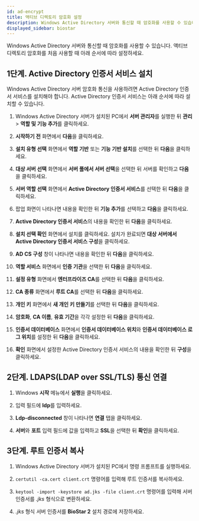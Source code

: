 ```yaml
---
id: ad-encrypt
title: 액티브 디렉토리 암호화 설정
description: Windows Active Directory 서버와 통신할 때 암호화를 사용할 수 있습니다.
displayed_sidebar: biostar
---
```


Windows Active Directory 서버와 통신할 때 암호화를 사용할 수 있습니다. 액티브 디렉토리 암호화를 처음 사용할 때 아래 순서에 따라 설정하세요.

## 1단계. Active Directory 인증서 서비스 설치

Windows Active Directory 서버 암호화 통신을 사용하려면 Active Directory 인증서 서비스를 설치해야 합니다. Active Directory 인증서 서비스는 아래 순서에 따라 설치할 수 있습니다.

1. Windows Active Directory 서버가 설치된 PC에서 **서버 관리자**를 실행한 뒤 **관리** > **역할 및 기능 추가**를 클릭하세요.

1. **시작하기 전** 화면에서 **다음**을 클릭하세요.

1. **설치 유형 선택** 화면에서 **역할 기반** 또는 **기능 기반 설치**를 선택한 뒤 **다음**을 클릭하세요.

1. **대상 서버 선택** 화면에서 **서버 풀에서 서버 선택**을 선택한 뒤 서버를 확인하고 **다음**을 클릭하세요.

1. **서버 역할 선택** 화면에서 **Active Directory 인증서 서비스**를 선택한 뒤 **다음**을 클릭하세요.

1. 팝업 화면이 나타나면 내용을 확인한 뒤 **기능 추가**를 선택하고 **다음**을 클릭하세요.

1. **Active Directory 인증서 서비스**의 내용을 확인한 뒤 **다음**을 클릭하세요.

1. **설치 선택 확인** 화면에서 설치를 클릭하세요. 설치가 완료되면 **대상 서버에서 Active Directory 인증서 서비스 구성**을 클릭하세요.

1. **AD CS 구성** 창이 나타나면 내용을 확인한 뒤 **다음**을 클릭하세요.

1. **역할 서비스** 화면에서 **인증 기관**을 선택한 뒤 **다음**을 클릭하세요.

1. **설정 유형** 화면에서 **엔터프라이즈 CA**를 선택한 뒤 **다음**을 클릭하세요.

1. **CA 종류** 화면에서 **루트 CA**를 선택한 뒤 **다음**을 클릭하세요.

1. **개인 키** 화면에서 **새 개인 키 만들기**를 선택한 뒤 **다음**을 클릭하세요.

1. **암호화**, **CA 이름**, **유효 기간**을 각각 설정한 뒤 **다음**을 클릭하세요.

1. **인증서 데이터베이스** 화면에서 **인증서 데이터베이스 위치**와 **인증서 데이터베이스 로그 위치**를 설정한 뒤 **다음**을 클릭하세요.

1. **확인** 화면에서 설정한 Active Directory 인증서 서비스의 내용을 확인한 뒤 **구성**을 클릭하세요.


## 2단계. LDAPS(LDAP over SSL/TLS) 통신 연결

1. Windows **시작** 메뉴에서 **실행**을 클릭하세요.

1. 입력 필드에 **ldp**를 입력하세요.

1. **Ldp-disconnected** 창이 나타나면 **연결** 탭을 클릭하세요.

1. **서버**와 **포트** 입력 필드에 값을 입력하고 **SSL**을 선택한 뒤 **확인**을 클릭하세요.


## 3단계. 루트 인증서 복사

1. Windows Active Directory 서버가 설치된 PC에서 명령 프롬프트를 실행하세요.

1. `certutil -ca.cert client.crt` 명령어를 입력해 루트 인증서를 복사하세요.

1. `keytool -import -keystore ad.jks -file client.crt` 명령어를 입력해 서버 인증서를 *.jks* 형식으로 변환하세요.

1. *.jks* 형식 서버 인증서를 **BioStar 2** 설치 경로에 저장하세요.
